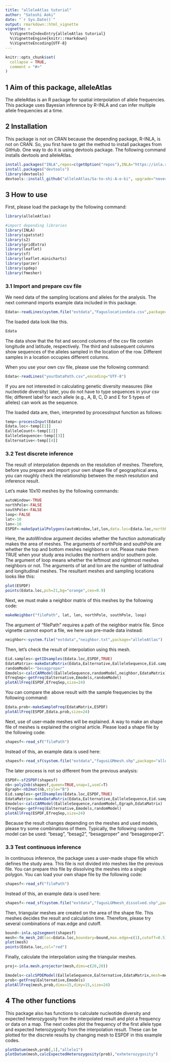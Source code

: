 ---
title: "alleleAtlas tutorial"
author: "Satoshi Aoki"
date: "`r Sys.Date()`"
output: rmarkdown::html_vignette
vignette: >
  %\VignetteIndexEntry{alleleAtlas tutorial}
  %\VignetteEngine{knitr::rmarkdown}
  %\VignetteEncoding{UTF-8}
---

```{r setup, include = FALSE}
knitr::opts_chunk$set(
  collapse = TRUE,
  comment = "#>"
)
```

## 1 Aim of this package, alleleAtlas
The alleleAtlas is an R package for spatial interpolation of allele frequencies. This package uses Bayesian inference by R-INLA and can infer multiple allele frequencies at a time.

## 2 Installation
This package is not on CRAN because the depending package, R-INLA, is not on CRAN. So, you first have to get the method to install packages from GitHub. One way to do it is using devtools package. The following command installs devtools and alleleAtlas.

```{r, eval=FALSE}
install.packages("INLA",repos=c(getOption("repos"),INLA="https://inla.r-inla-download.org/R/stable"), dep=TRUE)
install.packages("devtools")
library(devtools)
devtools::install_github("alleleAtlas/Sa-to-shi-A-o-ki", upgrade="never")
```

## 3 How to use
First, please load the package by the following command:

``` {r, results="hide", warning=FALSE, message=FALSE}
library(alleleAtlas)
```
``` {r, results="hide", warning=FALSE, message=FALSE,echo=FALSE}
#import depending libraries
library(INLA)
library(spatstat)
library(s2)
library(gridExtra)
library(leaflet)
library(sf)
library(leaflet.minicharts)
library(parzer)
library(spdep)
library(fmesher)
```

### 3.1 Import and prepare csv file
We need data of the sampling locations and alleles for the analysis. The next command imports example data included in this package.
```{r}
Edata<-readLines(system.file("extdata","Faguslocationdata.csv",package="alleleAtlas"),encoding="UTF-8")
```
The loaded data look like this.
```{r}
Edata
```
The data show that the fist and second columns of the csv file contain longitude and latitude, respectively. The third and subsequent columns show sequences of the alleles sampled in the location of the row. Different samples in a location occupies different columns.

When you use your own csv file, please use the following command:
```{r, eval=FALSE}
Edata<-readLines("yourDataPath.csv",encoding="UTF-8")
```
If you are not interested in calculating genetic diversity measures (like nucleotide diversity) later, you do not have to type sequences in your csv file; different label for each allele (e.g., A, B, C, D and E for 5 types of alleles) can work as the sequence.

The loaded data are, then, interpreted by processInput function as follows:
```{r}
temp<-processInput(Edata)
Edata.loc<-temp[[1]]
EalleleCount<-temp[[2]]
EalleleSequence<-temp[[3]]
Ealternative<-temp[[4]]
```

### 3.2 Test discrete inference
The result of interpolation depends on the resolution of meshes. Therefore, before you prepare and import your own shape file of geographical area, you can roughly check the relationship between the mesh resolution and inference result.

Let's make 10x10 meshes by the following commands:
```{r}
autoWindow<-TRUE
northPole<-FALSE
southPole<-FALSE
loop<-FALSE
lat<-10
lon<-10
ESPDF<-makeSpatialPolygons(autoWindow,lat,lon,data.loc=Edata.loc,northPole=northPole,southPole=southPole,loop=loop,forceMaxEast=TRUE)
```
Here, the autoWindow argument decides whether the function automatically makes the area of meshes. The arguments of northPole and southPole are whether the top and bottom meshes neighbors or not. Please make them TRUE when your study area includes the northern and/or southern pole. The argument of loop means whether the leftmost and rightmost meshes neighbors or not. The arguments of lat and lon are the number of latitudinal and longitudinal meshes. The resultant meshes and sampling locations looks like this:
```{r, fig.show='hold'}
plot(ESPDF)
points(Edata.loc,pch=21,bg="orange",cex=0.9)
```

Next, we must make a neighbor matrix of this meshes by the following code:
```{r, eval=FALSE}
makeNeighbor("filePath", lat, lon, northPole, southPole, loop)
```
The argument of "filePath" requires a path of the neighbor matrix file. Since vignette cannot export a file, we here use pre-made data instead:
```{r}
neighbor<-system.file("extdata","neighbor.txt",package="alleleAtlas")
```
Then, let's check the result of interpolation using this mesh.
```{r, fig.show='hold'}
Eid.samples<-getIDsamples(Edata.loc,ESPDF,TRUE)
EdataMatrix<-makeDataMatrix(Edata,Ealternative,EalleleSequence,Eid.samples)
randomModel<-"besagproper"
Emodels<-calcCARModel(EalleleSequence,randomModel,neighbor,EdataMatrix)
EfreqSep<-getFreq(Ealternative,Emodels,randomModel)
plotAllFreq(ESPDF,EfreqSep,size=24)
```

You can compare the above result with the sample frequencies by the following command:
```{r, fig.show='hold'}
Edata.prob<-makeSampleFreq(EdataMatrix,ESPDF)
plotAllFreq(ESPDF,Edata.prob,size=24)
```

Next, use of user-made meshes will be explained. A way to make an shape file of meshes is explained the original article. Please load a shape file by the following code:
```{r, eval=FALSE}
shapesf<-read_sf("filePath")
```
Instead of this, an example data is used here:
```{r}
shapesf<-read_sf(system.file("extdata","fagusLGMmesh.shp",package="alleleAtlas"))
```
The later process is not so different from the previous analysis:
```{r}
ESPDF<-sf2SPDF(shapesf)
nb<-poly2nb(shapesf,queen=TRUE,snap=1,useC=T)
Egraph<-nb2mat(nb,style="B")
Eid.samples<-getIDsamples(Edata.loc,ESPDF,TRUE)
EdataMatrix<-makeDataMatrix(Edata,Ealternative,EalleleSequence,Eid.samples)
Emodels<-calcCARModel(EalleleSequence,randomModel,Egraph,EdataMatrix)
EfreqSep<-getFreq(Ealternative,Emodels,randomModel)
plotAllFreq(ESPDF,EfreqSep,size=24)
```

Because the result changes depending on the meshes and used models, please try some combinations of them. Typically, the following random model can be used: "besag", "besag2", "besagproper" and "besagproper2".

### 3.3 Test continuous inference

In continuous inference, the package uses a user-made shape file which defines the study area. This file is not divided into meshes like the previous file. You can prepare this file by dissolving the meshes into a single polygon.
You can load your own shape file by the following code:
```{r, eval=FALSE}
shapesf<-read_sf("filePath")
```
Instead of this, an example data is used here:
```{r}
shapesf<-read_sf(system.file("extdata","fagusLGMmesh_dissolved.shp",package="alleleAtlas"))
```
Then, triangular meshes are created on the area of the shape file. This meshes decides the result and calculation time. Therefore, please try several combinations of max.edge and cutoff.
```{r, fig.show='hold'}
bound<-inla.sp2segment(shapesf)
mesh<-fm_mesh_2d(loc=Edata.loc,boundary=bound,max.edge=c(1),cutoff=0.5)
plot(mesh)
points(Edata.loc,col="red")
```

Finally, calculate the interpolation using the triangular meshes.
```{r}
proj<-inla.mesh.projector(mesh,dims=c(20,20))

Emodels<-calcSPDEModel(EalleleSequence,Ealternative,EdataMatrix,mesh=mesh,data.loc=Edata.loc)
prob<-getFreq(Ealternative,Emodels)
plotAllFreq(mesh,prob,dimx=15,dimy=15,size=24)
```
## 4 The other functions
This package also has functions to calculate nucleotide diversity and expected heterozygosity from the interpolated result and plot a frequency or data on a map. The next codes plot the frequency of the first allele type and expected heterozygosity from the interpolation result. These can be plotted for the discrete results by changing mesh to ESPDF in this example codes.
```{r}
plotDatum(mesh,prob[,1],"allele1")
plotDatum(mesh,calcExpectedHeterozygosity(prob),"exheterozygosity")
```
